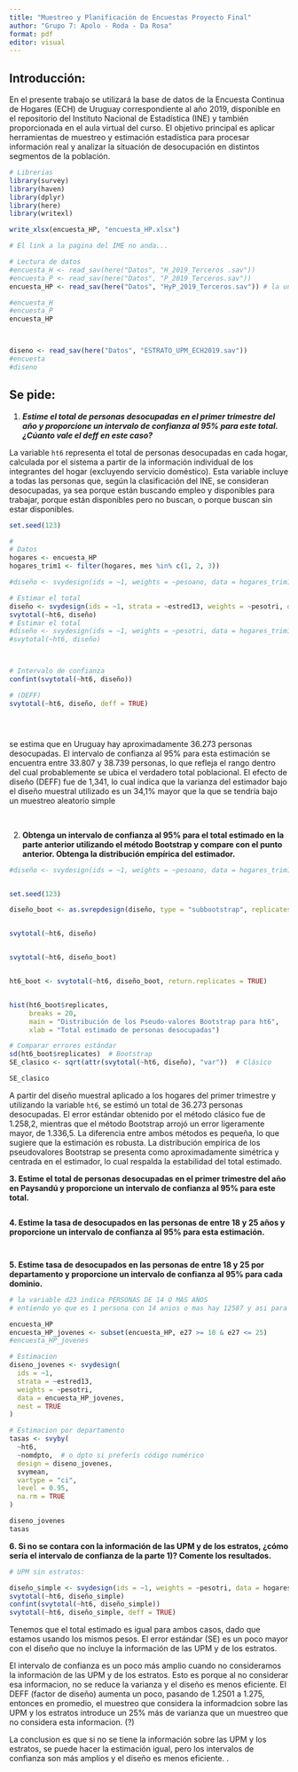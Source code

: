 ```yaml
---
title: "Muestreo y Planificación de Encuestas Proyecto Final"
author: "Grupo 7: Apolo - Roda - Da Rosa"
format: pdf
editor: visual
---
```


## Introducción:

En el presente trabajo se utilizará la base de datos de la Encuesta Continua de Hogares (ECH) de Uruguay correspondiente al año 2019, disponible en el repositorio del Instituto Nacional de Estadística (INE) y también proporcionada en el aula virtual del curso. El objetivo principal es aplicar herramientas de muestreo y estimación estadística para procesar información real y analizar la situación de desocupación en distintos segmentos de la población.

```r
# Librerias
library(survey)
library(haven)
library(dplyr)
library(here)
library(writexl)

write_xlsx(encuesta_HP, "encuesta_HP.xlsx")
```

```r
# El link a la pagina del IME no anda...

# Lectura de datos
#encuesta_H <- read_sav(here("Datos", "H_2019_Terceros .sav"))
#encuesta_P <- read_sav(here("Datos", "P_2019_Terceros.sav"))
encuesta_HP <- read_sav(here("Datos", "HyP_2019_Terceros.sav")) # la union de los dos anteriores

#encuesta_H
#encuesta_P
encuesta_HP



diseno <- read_sav(here("Datos", "ESTRATO_UPM_ECH2019.sav"))
#encuesta
#diseno
```

## Se pide:

1.  ***Estime el total de personas desocupadas en el primer trimestre del año y proporcione un intervalo de confianza al 95% para este total. ¿Cúanto vale el deff en este caso?\
    ***

La variable `ht6` representa el total de personas desocupadas en cada hogar, calculada por el sistema a partir de la información individual de los integrantes del hogar (excluyendo servicio doméstico). Esta variable incluye a todas las personas que, según la clasificación del INE, se consideran desocupadas, ya sea porque están buscando empleo y disponibles para trabajar, porque están disponibles pero no buscan, o porque buscan sin estar disponibles.\

```r
set.seed(123)

#
# Datos
hogares <- encuesta_HP
hogares_trim1 <- filter(hogares, mes %in% c(1, 2, 3))

#diseño <- svydesign(ids = ~1, weights = ~pesoano, data = hogares_trim1)

# Estimar el total
diseño <- svydesign(ids = ~1, strata = ~estred13, weights = ~pesotri, data = hogares_trim1)
svytotal(~ht6, diseño)
# Estimar el total
#diseño <- svydesign(ids = ~1, weights = ~pesotri, data = hogares_trim1)
#svytotal(~ht6, diseño)



# Intervalo de confianza
confint(svytotal(~ht6, diseño))

# (DEFF)
svytotal(~ht6, diseño, deff = TRUE)




```

```r

```


se estima que en Uruguay hay aproximadamente 36.273 personas desocupadas. El intervalo de confianza al 95% para esta estimación se encuentra entre 33.807 y 38.739 personas, lo que refleja el rango dentro del cual probablemente se ubica el verdadero total poblacional. El efecto de diseño (DEFF) fue de 1,341, lo cual indica que la varianza del estimador bajo el diseño muestral utilizado es un 34,1% mayor que la que se tendría bajo un muestreo aleatorio simple

\







2.  **Obtenga un intervalo de confianza al 95% para el total estimado en la parte anterior utilizando el método Bootstrap y compare con el punto anterior. Obtenga la distribución empírica del estimador.**

```r

#diseño <- svydesign(ids = ~1, weights = ~pesoano, data = hogares_trim1)


set.seed(123)

diseño_boot <- as.svrepdesign(diseño, type = "subbootstrap", replicates = 500)


svytotal(~ht6, diseño)


svytotal(~ht6, diseño_boot)


ht6_boot <- svytotal(~ht6, diseño_boot, return.replicates = TRUE)


hist(ht6_boot$replicates,
     breaks = 20,
     main = "Distribución de los Pseudo-valores Bootstrap para ht6",
     xlab = "Total estimado de personas desocupadas")

# Comparar errores estándar
sd(ht6_boot$replicates)  # Bootstrap
SE_clasico <- sqrt(attr(svytotal(~ht6, diseño), "var"))  # Clásico

SE_clasico


```

A partir del diseño muestral aplicado a los hogares del primer trimestre y utilizando la variable `ht6`, se estimó un total de 36.273 personas desocupadas. El error estándar obtenido por el método clásico fue de 1.258,2, mientras que el método Bootstrap arrojó un error ligeramente mayor, de 1.336,5. La diferencia entre ambos métodos es pequeña, lo que sugiere que la estimación es robusta. La distribución empírica de los pseudovalores Bootstrap se presenta como aproximadamente simétrica y centrada en el estimador, lo cual respalda la estabilidad del total estimado.

**3. Estime el total de personas desocupadas en el primer trimestre del año en Paysandú y proporcione un intervalo de confianza al 95% para este total.**

```r

```

**4. Estime la tasa de desocupados en las personas de entre 18 y 25 años y proporcione un intervalo de confianza al 95% para esta estimación.**

```r


```

```r

```

**5. Estime tasa de desocupados en las personas de entre 18 y 25 por departamento y proporcione un intervalo de confianza al 95% para cada dominio.**

```r
# la variable d23 indica PERSONAS DE 14 O MÁS AÑOS
# entiendo yo que es 1 persona con 14 anios o mas hay 12587 y asi para los demas

encuesta_HP
encuesta_HP_jovenes <- subset(encuesta_HP, e27 >= 18 & e27 <= 25)
#encuesta_HP_jovenes

# Estimacion
diseno_jovenes <- svydesign(
  ids = ~1,
  strata = ~estred13,
  weights = ~pesotri,
  data = encuesta_HP_jovenes,
  nest = TRUE
)

# Estimacion por departamento
tasas <- svyby(
  ~ht6,
  ~nomdpto,  # o dpto si preferís código numérico
  design = diseno_jovenes,
  svymean,
  vartype = "ci",
  level = 0.95,
  na.rm = TRUE
)

diseno_jovenes
tasas

```



**6. Si no se contara con la información de las UPM y de los estratos, ¿cómo sería el intervalo de confianza de la parte 1)? Comente los resultados.**

```r
# UPM sin estratos:

diseño_simple <- svydesign(ids = ~1, weights = ~pesotri, data = hogares_trim1)
svytotal(~ht6, diseño_simple)
confint(svytotal(~ht6, diseño_simple))
svytotal(~ht6, diseño_simple, deff = TRUE)

```

Tenemos que el total estimado es igual para ambos casos, dado que estamos usando los mismos pesos. El error estándar (SE) es un poco mayor con el diseño que no incluye la información de las UPM y de los estratos.

El intervalo de confianza es un poco más amplio cuando no consideramos la información de las UPM y de los estratos. Esto es porque al no considerar esa informacion, no se reduce la varianza y el diseño es menos eficiente.  El DEFF (factor de diseño) aumenta un poco, pasando de 1.2501 a 1.275, entonces en promedio, el muestreo que considera la informadcion sobre las UPM y los estratos introduce un 25% más de varianza que un muestreo que no considera esta informacion. (?)


La conclusion es que si no se tiene la información sobre las UPM y los estratos, se puede hacer la estimación igual, pero los intervalos de confianza son más amplios y el diseño es menos eficiente.
.








```r

```
